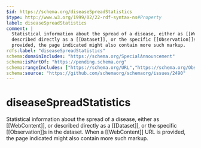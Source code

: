 ```yaml
---
$id: https://schema.org/diseaseSpreadStatistics
$type: http://www.w3.org/1999/02/22-rdf-syntax-ns#Property
label: diseaseSpreadStatistics
comment: |
  Statistical information about the spread of a disease, either as [[WebContent]], or
  described directly as a [[Dataset]], or the specific [[Observation]]s in the dataset. When a [[WebContent]] URL is
  provided, the page indicated might also contain more such markup.
rdfs:label: "diseaseSpreadStatistics"
schema:domainIncludes: "https://schema.org/SpecialAnnouncement"
schema:isPartOf: "https://pending.schema.org"
schema:rangeIncludes: ["https://schema.org/URL","https://schema.org/Observation","https://schema.org/Dataset","https://schema.org/WebContent"]
schema:source: "https://github.com/schemaorg/schemaorg/issues/2490"
---
```


# diseaseSpreadStatistics

Statistical information about the spread of a disease, either as [[WebContent]], or
  described directly as a [[Dataset]], or the specific [[Observation]]s in the dataset. When a [[WebContent]] URL is
  provided, the page indicated might also contain more such markup.

